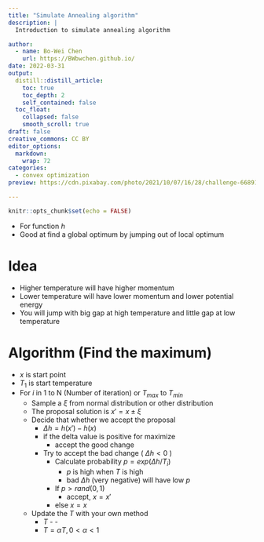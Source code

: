 ```yaml
---
title: "Simulate Annealing algorithm"
description: |
  Introduction to simulate annealing algorithm

author:
  - name: Bo-Wei Chen
    url: https://BWbwchen.github.io/
date: 2022-03-31
output:
  distill::distill_article:
    toc: true
    toc_depth: 2
    self_contained: false
  toc_float: 
    collapsed: false
    smooth_scroll: true
draft: false
creative_commons: CC BY
editor_options: 
  markdown: 
    wrap: 72
categories:
  - convex optimization
preview: https://cdn.pixabay.com/photo/2021/10/07/16/28/challenge-6689107_960_720.png

---
```



```r
knitr::opts_chunk$set(echo = FALSE)
```

- For function $h$
- Good at find a global optimum by jumping out of local optimum

# Idea
- Higher temperature will have higher momentum
- Lower temperature will have lower momentum and lower potential energy
- You will jump with big gap at high temperature and little gap at low temperature

# Algorithm (Find the maximum)
- $x$ is start point
- $T_1$ is start temperature
- For $i$ in 1 to N (Number of iteration) or $T_{max}$ to $T_{min}$
	- Sample a $\xi$ from normal distribution or other distribution
	- The proposal solution is $x' = x \pm \xi$
	- Decide that whether we accept the proposal
		- $\Delta h = h(x') - h(x)$
		- if the delta value is positive for maximize
			- accept the good change
		- Try to accept the bad change ( $\Delta h < 0$ )
			- Calculate probability $p = exp(\Delta h / T_i)$
				- $p$ is high when $T$ is high
				- bad $\Delta h$ (very negative) will have low $p$
			- If $p > rand(0,1)$
				- accept, $x = x'$
			- else $x = x$
	- Update the $T$ with your own method
		- $T$ - -
		- $T = \alpha T, 0 < \alpha < 1$
